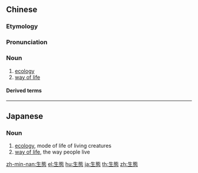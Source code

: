 {{also|生态}}
==Chinese==
{{zh-forms|s=生态}}

===Etymology===
{{rfe|zh}}

===Pronunciation===
{{zh-pron
|m=shēngtài
|c=saang1 taai3,sang1 taai3
|mn=xm,zz,tw:seng-thài/qz:sng-thài/twvk:seⁿ-thài/twvt:siⁿ-thài
|cat=n
}}

===Noun===
{{zh-noun}}

# [[ecology]]
# [[way of life]]

====Derived terms====
{{zh-der|生態工程|生態觀光|生態環境|生態建築|生態科學|生態旅遊|生態農業|生態平衡|生態系|生態文明|生態系統|生態移民}}

{{zh-cat|Advanced}}

----

==Japanese==
{{ja-kanjitab|せい|たい|yomi=o}}

===Noun===
{{ja-noun|せいたい}}

# [[ecology]], mode of life of living creatures
# [[way of life]], the way people live

[[zh-min-nan:生態]]
[[el:生態]]
[[hu:生態]]
[[ja:生態]]
[[th:生態]]
[[zh:生態]]